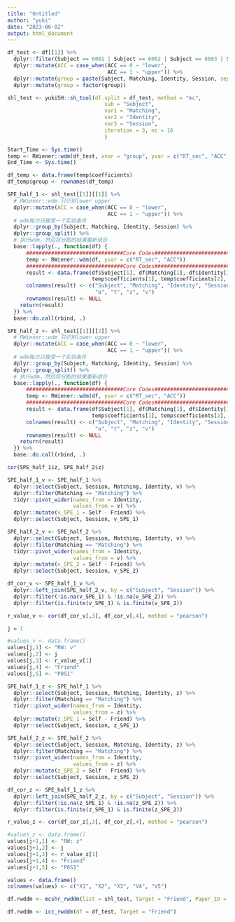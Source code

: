 ```yaml
---
title: "Untitled"
author: "yuki"
date: "2023-06-02"
output: html_document
---
```

```r
df_test <- df[[1]] %>%
  dplyr::filter(Subject == 6001 | Subject == 6002 | Subject == 6003 | Subject == 6004) %>%
  dplyr::mutate(ACC = case_when(ACC == 0 ~ "lower",
                                ACC == 1 ~ "upper")) %>%
  dplyr::mutate(group = paste(Subject, Matching, Identity, Session, sep = "_")) %>%
  dplyr::mutate(group = factor(group))
```

```r
shl_test <- yukiSH::sh_tool(df.split = df_test, method = "mc",
                               sub = "Subject",
                               var1 = "Matching",
                               var2 = "Identity",
                               var3 = "Session",
                               iteration = 3, nc = 16
                               )
```

```r
Start_Time <- Sys.time()
temp <- RWiener::wdm(df_test, xvar = "group", yvar = c("RT_sec", "ACC"))
End_Time <- Sys.time()
```

```r
df_temp <- data.frame(temp$coefficients)
df_temp$group <- rownames(df_temp)
```


```r
SPE_half_1 <- shl_test[[1]][[1]] %>%
  # RWiener::wdm 只识别lower upper
  dplyr::mutate(ACC = case_when(ACC == 0 ~ "lower",
                                ACC == 1 ~ "upper")) %>%
  # wdm每次只接受一个实验条件
  dplyr::group_by(Subject, Matching, Identity, Session) %>%
  dplyr::group_split() %>%
  # 执行wdm，然后将分割的结果重新组合
  base::lapply(., function(df) { 
      ###############################Core Codes#################################
      temp <- RWiener::wdm(df, yvar = c("RT_sec", "ACC"))
      ###############################Core Codes#################################
      result <- data.frame(df$Subject[1], df$Matching[1], df$Identity[1], df$Session[1], 
                           temp$coefficients[1], temp$coefficients[2], temp$coefficients[3], temp$coefficients[4])
      colnames(result) <- c("Subject", "Matching", "Identity", "Session", 
                            "a", "t", "z", "v")
      rownames(result) <- NULL
    return(result)
  }) %>%
  base::do.call(rbind, .)

SPE_half_2 <- shl_test[[1]][[2]] %>%
  # RWiener::wdm 只识别lower upper
  dplyr::mutate(ACC = case_when(ACC == 0 ~ "lower",
                                ACC == 1 ~ "upper")) %>%
  # wdm每次只接受一个实验条件
  dplyr::group_by(Subject, Matching, Identity, Session) %>%
  dplyr::group_split() %>%
  # 执行wdm，然后将分割的结果重新组合
  base::lapply(., function(df) { 
      ###############################Core Codes#################################
      temp <- RWiener::wdm(df, yvar = c("RT_sec", "ACC"))
      ###############################Core Codes#################################
      result <- data.frame(df$Subject[1], df$Matching[1], df$Identity[1], df$Session[1], 
                           temp$coefficients[1], temp$coefficients[2], temp$coefficients[3], temp$coefficients[4])
      colnames(result) <- c("Subject", "Matching", "Identity", "Session", 
                            "a", "t", "z", "v")
      rownames(result) <- NULL
    return(result)
  }) %>%
  base::do.call(rbind, .)
```

```r
cor(SPE_half_1$z, SPE_half_2$z)
```


```r
SPE_half_1_v <- SPE_half_1 %>%
  dplyr::select(Subject, Session, Matching, Identity, v) %>%
  dplyr::filter(Matching == "Matching") %>%
  tidyr::pivot_wider(names_from = Identity,
                     values_from = v) %>%
  dplyr::mutate(v_SPE_1 = Self - Friend) %>%
  dplyr::select(Subject, Session, v_SPE_1)

SPE_half_2_v <- SPE_half_2 %>%
  dplyr::select(Subject, Session, Matching, Identity, v) %>%
  dplyr::filter(Matching == "Matching") %>%
  tidyr::pivot_wider(names_from = Identity,
                     values_from = v) %>%
  dplyr::mutate(v_SPE_2 = Self - Friend) %>%
  dplyr::select(Subject, Session, v_SPE_2)
```

```r
df_cor_v <- SPE_half_1_v %>%
  dplyr::left_join(SPE_half_2_v, by = c("Subject", "Session")) %>%
  dplyr::filter(!is.na(v_SPE_1) & !is.na(v_SPE_2)) %>%
  dplyr::filter(is.finite(v_SPE_1) & is.finite(v_SPE_2))
```

```r
r_value_v <- cor(df_cor_v[,3], df_cor_v[,4], method = "pearson")
```

```r
j = 1
```

```r
#values_v <- data.frame()
values[j,1] <- "RW: v"
values[j,2] <- j
values[j,3] <- r_value_v[1]
values[j,4] <- "Friend"
values[j,5] <- "P0S1"
```

```r
SPE_half_1_z <- SPE_half_1 %>%
  dplyr::select(Subject, Session, Matching, Identity, z) %>%
  dplyr::filter(Matching == "Matching") %>%
  tidyr::pivot_wider(names_from = Identity,
                     values_from = z) %>%
  dplyr::mutate(z_SPE_1 = Self - Friend) %>%
  dplyr::select(Subject, Session, z_SPE_1)

SPE_half_2_z <- SPE_half_2 %>%
  dplyr::select(Subject, Session, Matching, Identity, z) %>%
  dplyr::filter(Matching == "Matching") %>%
  tidyr::pivot_wider(names_from = Identity,
                     values_from = z) %>%
  dplyr::mutate(z_SPE_2 = Self - Friend) %>%
  dplyr::select(Subject, Session, z_SPE_2)
```

```r
df_cor_z <- SPE_half_1_z %>%
  dplyr::left_join(SPE_half_2_z, by = c("Subject", "Session")) %>%
  dplyr::filter(!is.na(z_SPE_1) & !is.na(z_SPE_2)) %>%
  dplyr::filter(is.finite(z_SPE_1) & is.finite(z_SPE_2))
```

```r
r_value_z <- cor(df_cor_z[,3], df_cor_z[,4], method = "pearson")
```

```r
#values_z <- data.frame()
values[j+1,1] <- "RW: z"
values[j+1,2] <- j
values[j+1,3] <- r_value_z[1]
values[j+1,4] <- "Friend"
values[j+1,5] <- "P0S1"
```

```r
values <- data.frame()
colnames(values) <- c("X1", "X2", "X3", "V4", "V5")
```

```r
df.rwddm <- mcshr_rwddm(list = shl_test, Target = "Friend", Paper_ID = "P0S1")
```

```r
df.rwddm <- icc_rwddm(df = df_test, Target = "Friend")
```

